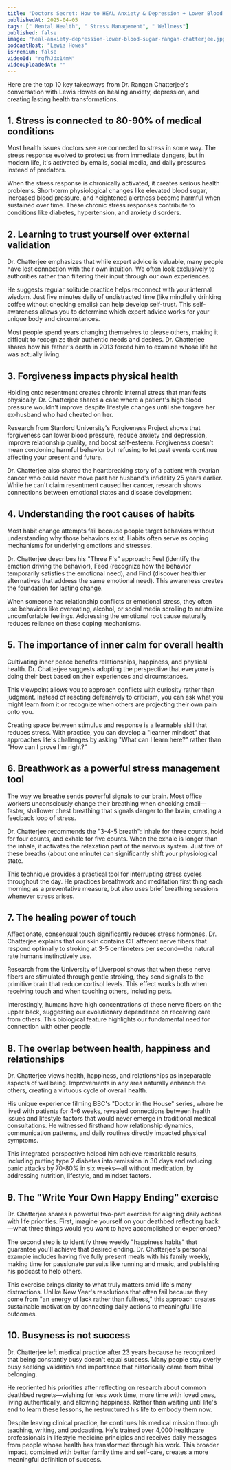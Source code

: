 ```yaml
---
title: "Doctors Secret: How to HEAL Anxiety & Depression + Lower Blood Sugar for Good! Dr Rangan Chatterjee"
publishedAt: 2025-04-05
tags: [" Mental Health", " Stress Management", " Wellness"]
published: false
image: "heal-anxiety-depression-lower-blood-sugar-rangan-chatterjee.jpg"
podcastHost: "Lewis Howes"
isPremium: false
videoId: "rqfhJdx14mM"
videoUploadedAt: ""
---
```



<PodcastSummaryPageLayout frontmatter={frontmatter}>

Here are the top 10 key takeaways from Dr. Rangan Chatterjee's conversation with Lewis Howes on healing anxiety, depression, and creating lasting health transformations.

## 1. Stress is connected to 80-90% of medical conditions

Most health issues doctors see are connected to stress in some way. The stress response evolved to protect us from immediate dangers, but in modern life, it's activated by emails, social media, and daily pressures instead of predators.

When the stress response is chronically activated, it creates serious health problems. Short-term physiological changes like elevated blood sugar, increased blood pressure, and heightened alertness become harmful when sustained over time. These chronic stress responses contribute to conditions like diabetes, hypertension, and anxiety disorders.

## 2. Learning to trust yourself over external validation

Dr. Chatterjee emphasizes that while expert advice is valuable, many people have lost connection with their own intuition. We often look exclusively to authorities rather than filtering their input through our own experiences.

He suggests regular solitude practice helps reconnect with your internal wisdom. Just five minutes daily of undistracted time (like mindfully drinking coffee without checking emails) can help develop self-trust. This self-awareness allows you to determine which expert advice works for your unique body and circumstances.

Most people spend years changing themselves to please others, making it difficult to recognize their authentic needs and desires. Dr. Chatterjee shares how his father's death in 2013 forced him to examine whose life he was actually living.

## 3. Forgiveness impacts physical health

Holding onto resentment creates chronic internal stress that manifests physically. Dr. Chatterjee shares a case where a patient's high blood pressure wouldn't improve despite lifestyle changes until she forgave her ex-husband who had cheated on her.

Research from Stanford University's Forgiveness Project shows that forgiveness can lower blood pressure, reduce anxiety and depression, improve relationship quality, and boost self-esteem. Forgiveness doesn't mean condoning harmful behavior but refusing to let past events continue affecting your present and future.

Dr. Chatterjee also shared the heartbreaking story of a patient with ovarian cancer who could never move past her husband's infidelity 25 years earlier. While he can't claim resentment caused her cancer, research shows connections between emotional states and disease development.

## 4. Understanding the root causes of habits

Most habit change attempts fail because people target behaviors without understanding why those behaviors exist. Habits often serve as coping mechanisms for underlying emotions and stresses.

Dr. Chatterjee describes his "Three F's" approach: Feel (identify the emotion driving the behavior), Feed (recognize how the behavior temporarily satisfies the emotional need), and Find (discover healthier alternatives that address the same emotional need). This awareness creates the foundation for lasting change.

When someone has relationship conflicts or emotional stress, they often use behaviors like overeating, alcohol, or social media scrolling to neutralize uncomfortable feelings. Addressing the emotional root cause naturally reduces reliance on these coping mechanisms.

## 5. The importance of inner calm for overall health

Cultivating inner peace benefits relationships, happiness, and physical health. Dr. Chatterjee suggests adopting the perspective that everyone is doing their best based on their experiences and circumstances.

This viewpoint allows you to approach conflicts with curiosity rather than judgment. Instead of reacting defensively to criticism, you can ask what you might learn from it or recognize when others are projecting their own pain onto you.

Creating space between stimulus and response is a learnable skill that reduces stress. With practice, you can develop a "learner mindset" that approaches life's challenges by asking "What can I learn here?" rather than "How can I prove I'm right?"

## 6. Breathwork as a powerful stress management tool

The way we breathe sends powerful signals to our brain. Most office workers unconsciously change their breathing when checking email—faster, shallower chest breathing that signals danger to the brain, creating a feedback loop of stress.

Dr. Chatterjee recommends the "3-4-5 breath": inhale for three counts, hold for four counts, and exhale for five counts. When the exhale is longer than the inhale, it activates the relaxation part of the nervous system. Just five of these breaths (about one minute) can significantly shift your physiological state.

This technique provides a practical tool for interrupting stress cycles throughout the day. He practices breathwork and meditation first thing each morning as a preventative measure, but also uses brief breathing sessions whenever stress arises.

## 7. The healing power of touch

Affectionate, consensual touch significantly reduces stress hormones. Dr. Chatterjee explains that our skin contains CT afferent nerve fibers that respond optimally to stroking at 3-5 centimeters per second—the natural rate humans instinctively use.

Research from the University of Liverpool shows that when these nerve fibers are stimulated through gentle stroking, they send signals to the primitive brain that reduce cortisol levels. This effect works both when receiving touch and when touching others, including pets.

Interestingly, humans have high concentrations of these nerve fibers on the upper back, suggesting our evolutionary dependence on receiving care from others. This biological feature highlights our fundamental need for connection with other people.

## 8. The overlap between health, happiness and relationships

Dr. Chatterjee views health, happiness, and relationships as inseparable aspects of wellbeing. Improvements in any area naturally enhance the others, creating a virtuous cycle of overall health.

His unique experience filming BBC's "Doctor in the House" series, where he lived with patients for 4-6 weeks, revealed connections between health issues and lifestyle factors that would never emerge in traditional medical consultations. He witnessed firsthand how relationship dynamics, communication patterns, and daily routines directly impacted physical symptoms.

This integrated perspective helped him achieve remarkable results, including putting type 2 diabetes into remission in 30 days and reducing panic attacks by 70-80% in six weeks—all without medication, by addressing nutrition, lifestyle, and mindset factors.

## 9. The "Write Your Own Happy Ending" exercise

Dr. Chatterjee shares a powerful two-part exercise for aligning daily actions with life priorities. First, imagine yourself on your deathbed reflecting back—what three things would you want to have accomplished or experienced?

The second step is to identify three weekly "happiness habits" that guarantee you'll achieve that desired ending. Dr. Chatterjee's personal example includes having five fully present meals with his family weekly, making time for passionate pursuits like running and music, and publishing his podcast to help others.

This exercise brings clarity to what truly matters amid life's many distractions. Unlike New Year's resolutions that often fail because they come from "an energy of lack rather than fullness," this approach creates sustainable motivation by connecting daily actions to meaningful life outcomes.

## 10. Busyness is not success

Dr. Chatterjee left medical practice after 23 years because he recognized that being constantly busy doesn't equal success. Many people stay overly busy seeking validation and importance that historically came from tribal belonging.

He reoriented his priorities after reflecting on research about common deathbed regrets—wishing for less work time, more time with loved ones, living authentically, and allowing happiness. Rather than waiting until life's end to learn these lessons, he restructured his life to embody them now.

Despite leaving clinical practice, he continues his medical mission through teaching, writing, and podcasting. He's trained over 4,000 healthcare professionals in lifestyle medicine principles and receives daily messages from people whose health has transformed through his work. This broader impact, combined with better family time and self-care, creates a more meaningful definition of success.

</PodcastSummaryPageLayout>
